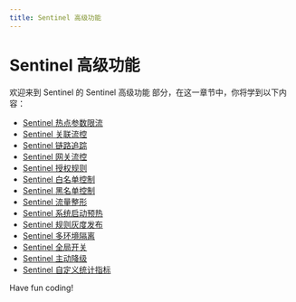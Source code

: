 ```yaml
---
title: Sentinel 高级功能
---
```


# Sentinel 高级功能

欢迎来到 Sentinel 的 Sentinel 高级功能 部分，在这一章节中，你将学到以下内容：

- [Sentinel 热点参数限流](./0-sentinel-hotspot-parameter-throttling.mdx)
- [Sentinel 关联流控](./1-sentinel-associated-flow-control.mdx)
- [Sentinel 链路追踪](./2-sentinel-link-tracing.mdx)
- [Sentinel 网关流控](./3-sentinel-gateway-flow-control.mdx)
- [Sentinel 授权规则](./4-sentinel-authorization-rules.mdx)
- [Sentinel 白名单控制](./5-sentinel-whitelist-control.mdx)
- [Sentinel 黑名单控制](./6-sentinel-blacklist-control.mdx)
- [Sentinel 流量整形](./7-sentinel-traffic-shaping.mdx)
- [Sentinel 系统启动预热](./8-sentinel-system-starts-warming-up.mdx)
- [Sentinel 规则灰度发布](./9-sentinel-rule-grayscale-release.mdx)
- [Sentinel 多环境隔离](./10-sentinel-multi-environmental-isolation.mdx)
- [Sentinel 全局开关](./11-sentinel-global-switch.mdx)
- [Sentinel 主动降级](./12-sentinel-proactive-demotion.mdx)
- [Sentinel 自定义统计指标](./13-sentinel-custom-statistic-metrics.mdx)

Have fun coding!